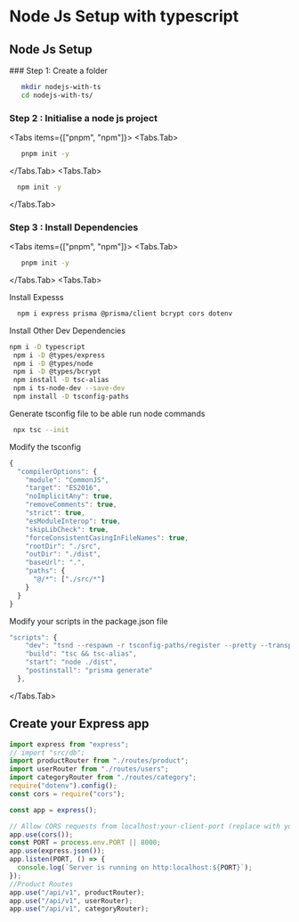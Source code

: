 
# Node Js Setup with typescript

## Node Js Setup

<Steps>
### Step 1: Create a folder

```bash copy
   mkdir nodejs-with-ts
   cd nodejs-with-ts/
```

### Step 2 : Initialise a node js project

<Tabs items={["pnpm", "npm"]}>
  <Tabs.Tab>

```bash copy
   pnpm init -y
```

  </Tabs.Tab>
  <Tabs.Tab>
  
  ```bash copy 
    npm init -y 
  ```
  
  </Tabs.Tab>
</Tabs>

### Step 3 : Install Dependencies

<Tabs items={["pnpm", "npm"]}>
  <Tabs.Tab>

```bash copy
   pnpm init -y
```

  </Tabs.Tab>
  <Tabs.Tab>

Install Expesss

```bash copy
  npm i express prisma @prisma/client bcrypt cors dotenv
```

Install Other Dev Dependencies

```bash copy
npm i -D typescript
 npm i -D @types/express
 npm i -D @types/node
 npm i -D @types/bcrypt
 npm install -D tsc-alias
 npm i ts-node-dev --save-dev
 npm install -D tsconfig-paths
```

Generate tsconfig file to be able run node commands

```bash copy
 npx tsc --init
```

Modify the tsconfig

```ts copy
{
  "compilerOptions": {
    "module": "CommonJS",
    "target": "ES2016",
    "noImplicitAny": true,
    "removeComments": true,
    "strict": true,
    "esModuleInterop": true,
    "skipLibCheck": true,
    "forceConsistentCasingInFileNames": true,
    "rootDir": "./src",
    "outDir": "./dist",
    "baseUrl": ".",
    "paths": {
      "@/*": ["./src/*"]
    }
  }
}


```

Modify your scripts in the package.json file

```ts copy
"scripts": {
    "dev": "tsnd --respawn -r tsconfig-paths/register --pretty --transpile-only ./src/index.ts",
    "build": "tsc && tsc-alias",
    "start": "node ./dist",
    "postinstall": "prisma generate"
  },
```

  </Tabs.Tab>
</Tabs>

</Steps>

## Create your Express app

```ts copy
import express from "express";
// import "src/db";
import productRouter from "./routes/product";
import userRouter from "./routes/users";
import categoryRouter from "./routes/category";
require("dotenv").config();
const cors = require("cors");

const app = express();

// Allow CORS requests from localhost:your-client-port (replace with your actual client port)
app.use(cors());
const PORT = process.env.PORT || 8000;
app.use(express.json());
app.listen(PORT, () => {
  console.log(`Server is running on http:localhost:${PORT}`);
});
//Product Routes
app.use("/api/v1", productRouter);
app.use("/api/v1", userRouter);
app.use("/api/v1", categoryRouter);
```
